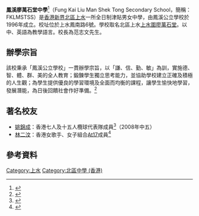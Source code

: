 {{multiple issues|
{{copyedit|time=2016-02-18T17:26:11+00:00}}
{{third-party|time=2018-05-12T17:11:04+00:00}}
}}
{{Infobox_School
| name = 鳳溪廖萬石堂中學
| other_name =  Fung Kai Liu Man Shek Tong Secondary School
| image = FungKaiLiuManShekTongSecondarySchool.jpg
| motto = 謙信勤敏
| established = 1996年
| type = 津貼中學
| language       = 中文、英文
| religion = 無
| district = [[北區_(香港)|北區]]
| principal = 范志文先生
| faculty = 63
| students = 881
| session=28班（中一至中四各5班，中五及中六級各自4班）
| affiliation =  鳳溪公立學校
| location = [[香港|香港]][[新界|新界]][[上水|上水]][[鳳南路|鳳南路]]6號
| website = http://www.fklmstss.edu.hk/
}}
'''鳳溪廖萬石堂中學'''<ref>{{Cite web|url=http://www.fklmstss.edu.hk/|title=Fung Kai Liu Man Shek Tong Secondary School::鳳溪廖萬石堂中學|accessdate=2016-09-26|work=www.fklmstss.edu.hk}}</ref>（Fung Kai Liu Man Shek Tong Secondary School，簡稱：FKLMSTSS）是[[香港|香港]][[新界|新界]][[北區_(香港)|北區]][[上水|上水]]一所全日制津貼男女中學，由鳳溪公立學校於1996年成立。校址位於上水鳳南路6號。學校取名北區上水[[上水圍|上水圍]][[廖萬石堂|廖萬石堂]]。以中、英語為教學語言。校長為范志文先生。

==辦學宗旨==
該校秉承「鳳溪公立學校」一貫辦學宗旨，以「謙、信、勤、敏」為訓，實施德、智、體、群、美的全人教育；鍛鍊學生獨立思考能力，並協助學校建立正確及積極的人生觀；為學生提供優良的學習環境及全面而均衡的課程，讓學生愉快地學習，發展潛能，為日後回饋社會作好準備。<ref>{{Cite web|url=http://www.fklmstss.edu.hk/|title=School Vision & Mission|accessdate=2017-03-30|author=|date=|publisher=}}</ref>

==著名校友==
* [[姚錦成|姚錦成]]：香港七人及十五人欖球代表隊成員<ref>{{cite web |url=https://www.facebook.com/FKLMST/photos/%E6%A0%A1%E5%8F%8B%E5%96%9C%E8%A8%8A%E6%A0%A1%E5%8F%8B%E5%A7%9A%E9%8C%A6%E6%88%90%E9%98%BF%E6%88%90%E6%96%BC2003-2008%E5%B9%B4%E6%96%BC%E6%9C%AC%E6%A0%A1%E5%B0%B1%E8%AE%80%E5%B0%B1%E5%AD%B8%E6%99%82%E5%AD%B8%E6%A0%A1%E5%B7%B2%E5%AE%89%E6%8E%92%E9%98%BF%E6%88%90%E5%8F%83%E8%88%87%E6%AC%96%E7%90%83%E8%A8%93%E7%B7%B4%E7%95%A2%E6%A5%AD%E5%BE%8C%E9%98%BF%E6%88%90%E7%B9%BC%E7%BA%8C%E6%96%BC%E6%AC%96%E7%90%83%E5%A0%B4%E4%B8%8A%E5%A5%AE%E9%AC%A5%E5%A4%9A%E6%AC%A1%E4%BB%A3%E8%A1%A8%E9%A6%99%E6%B8%AF%E9%9A%8A%E6%AF%94%E8%B3%BD%E7%8D%B2%E5%BE%97%E4%B8%8D%E5%B0%91%E7%8D%8E%E9%A0%85%E4%BA%A6%E6%9B%BE%E5%A4%9A%E6%AC%A1%E4%BE%86%E6%A0%A1%E8%88%87%E5%B8%AB/2006447936044269/ |title=校友喜訊 |last= |first= |date=2018-09-21|website= |publisher=鳳溪廖萬石堂中學 |access-date=2019-03-18|quote=}}</ref>（2008年中五）
* [[林二汶|林二汶]]：香港女歌手、女子組合[[At17|At17]]成員<ref>{{cite web |url=https://www.facebook.com/lamtwo/photos/a.170935482958337/1287753801276494/?type=1&theater |title=#舊生回校分享 之 我的文學和英文老師 #左邊是文學老師朱sir #右邊是英文老師兼班主任謝sir #鳳溪廖萬石堂中學 #我是鳳溪好兒童 |last= |first= |date=2016-12-08|website= |publisher=林二汶 Eman Lam |access-date=2019-03-17|quote=}}</ref>

== 參考資料 ==
{{refs}}

[[Category:上水|Category:上水]]
[[Category:北區中學_(香港)|Category:北區中學 (香港)]]